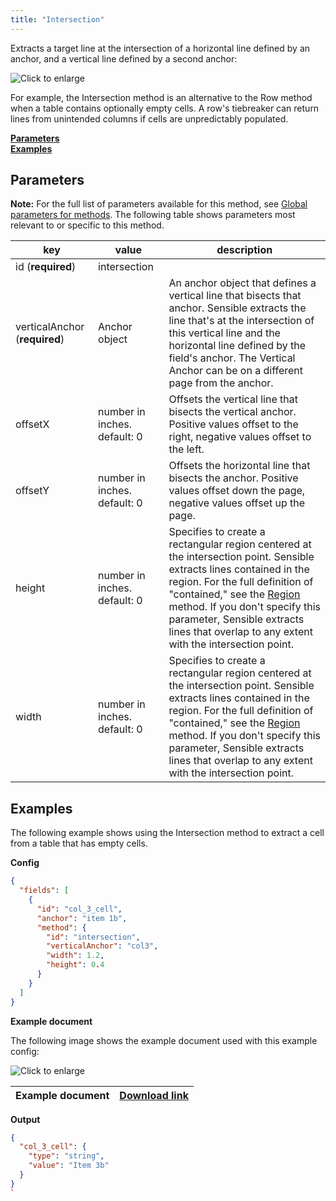 ```yaml
---
title: "Intersection"
---
```


Extracts a target line at the intersection of a horizontal line defined by an anchor, and a vertical line defined by a second anchor:

![Click to enlarge](/assets/v0/images/screenshots/intersection_1.png)

For example, the Intersection method is an alternative to the Row method when a table contains optionally empty cells. A row's tiebreaker can return lines from unintended columns if cells are unpredictably populated.

[**Parameters**](/senseml-reference/methods/intersection#parameters)  
[**Examples**](/senseml-reference/methods/intersection#examples)

## Parameters

**Note:** For the full list of parameters available for this method, see [Global parameters for methods](/senseml-reference/field-query-object/method#global-parameters-for-methods). The following table shows parameters most relevant to or specific to this method.

| key                           | value                        | description                                                                                                                                                                                                                                                                                                                       |
| ----------------------------- | ---------------------------- | --------------------------------------------------------------------------------------------------------------------------------------------------------------------------------------------------------------------------------------------------------------------------------------------------------------------------------- |
| id (**required**)             | intersection                 |                                                                                                                                                                                                                                                                                                                                   |
| verticalAnchor (**required**) | Anchor object                | An anchor object that defines a vertical line that bisects that anchor. Sensible extracts the line that's at the intersection of this vertical line and the horizontal line defined by the field's anchor. The Vertical Anchor can be on a different page from the anchor.                                                        |
| offsetX                       | number in inches. default: 0 | Offsets the vertical line that bisects the vertical anchor. Positive values offset to the right, negative values offset to the left.                                                                                                                                                                                              |
| offsetY                       | number in inches. default: 0 | Offsets the horizontal line that bisects the anchor. Positive values offset down the page, negative values offset up the page.                                                                                                                                                                                                    |
| height                        | number in inches. default: 0 | Specifies to create a rectangular region centered at the intersection point. Sensible extracts lines contained in the region. For the full definition of "contained," see the [Region](/senseml-reference/methods/region) method. If you don't specify this parameter, Sensible extracts lines that overlap to any extent with the intersection point. |
| width                         | number in inches. default: 0 | Specifies to create a rectangular region centered at the intersection point. Sensible extracts lines contained in the region. For the full definition of "contained," see the [Region](/senseml-reference/methods/region) method. If you don't specify this parameter, Sensible extracts lines that overlap to any extent with the intersection point. |

## Examples

The following example shows using the Intersection method to extract a cell from a table that has empty cells.

**Config**

```JSON JSON 
{
  "fields": [
    {
      "id": "col_3_cell",
      "anchor": "item 1b",
      "method": {
        "id": "intersection",
        "verticalAnchor": "col3",
        "width": 1.2,
        "height": 0.4
      }
    }
  ]
}
```
**Example document**

The following image shows the example document used with this example config:

![Click to enlarge](/assets/v0/images/screenshots/intersection_2.png)

| Example document | [Download link](https://raw.githubusercontent.com/sensible-hq/sensible-docs/main/readme-sync/assets/v0/pdfs/intersection.pdf) |
| ---------------- | ----------------------------------------------------------------------------------------------------------------------------- |

**Output**

```JSON JSON 
{
  "col_3_cell": {
    "type": "string",
    "value": "Item 3b"
  }
}
`